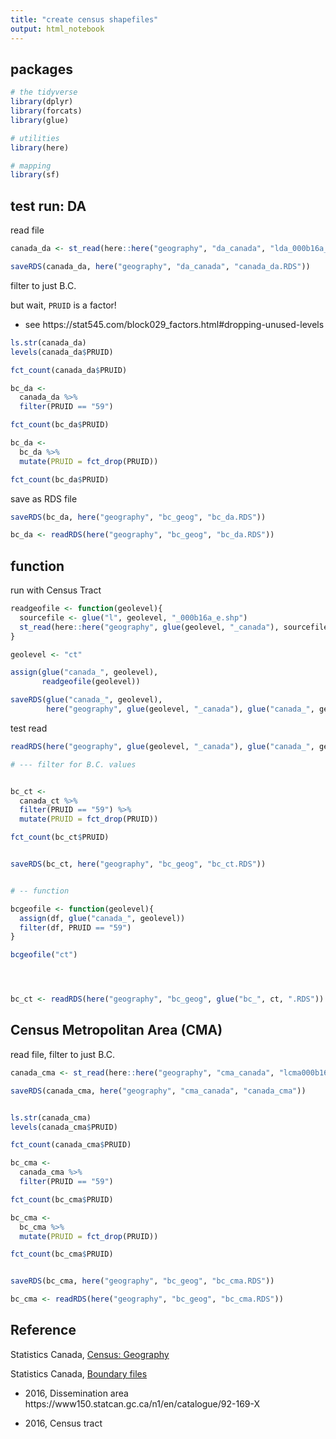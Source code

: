 ```yaml
---
title: "create census shapefiles"
output: html_notebook
---
```



## packages

```r
# the tidyverse
library(dplyr)
library(forcats)
library(glue)

# utilities
library(here)

# mapping
library(sf)


```

## test run: DA

read file

```r

canada_da <- st_read(here::here("geography", "da_canada", "lda_000b16a_e.shp"))

saveRDS(canada_da, here("geography", "da_canada", "canada_da.RDS"))


```

filter to just B.C.

but wait, `PRUID` is a factor!

* see https://stat545.com/block029_factors.html#dropping-unused-levels


```r

ls.str(canada_da)
levels(canada_da$PRUID)

fct_count(canada_da$PRUID)

bc_da <- 
  canada_da %>%
  filter(PRUID == "59") 

fct_count(bc_da$PRUID)

bc_da <- 
  bc_da %>%
  mutate(PRUID = fct_drop(PRUID))

fct_count(bc_da$PRUID)


```

save as RDS file

```r

saveRDS(bc_da, here("geography", "bc_geog", "bc_da.RDS"))

```


```r

bc_da <- readRDS(here("geography", "bc_geog", "bc_da.RDS"))

```

## function


run with Census Tract

```r


readgeofile <- function(geolevel){
  sourcefile <- glue("l", geolevel, "_000b16a_e.shp")
  st_read(here::here("geography", glue(geolevel, "_canada"), sourcefile))
}

geolevel <- "ct"

assign(glue("canada_", geolevel), 
       readgeofile(geolevel))

saveRDS(glue("canada_", geolevel), 
        here("geography", glue(geolevel, "_canada"), glue("canada_", geolevel, ".RDS")))


```

test read

```r

readRDS(here("geography", glue(geolevel, "_canada"), glue("canada_", geolevel, ".RDS")))

```


```r
# --- filter for B.C. values


bc_ct <- 
  canada_ct %>%
  filter(PRUID == "59") %>%
  mutate(PRUID = fct_drop(PRUID))

fct_count(bc_ct$PRUID)


saveRDS(bc_ct, here("geography", "bc_geog", "bc_ct.RDS"))


# -- function

bcgeofile <- function(geolevel){
  assign(df, glue("canada_", geolevel))
  filter(df, PRUID == "59")
}

bcgeofile("ct")





```


```r

bc_ct <- readRDS(here("geography", "bc_geog", glue("bc_", ct, ".RDS"))

```



## Census Metropolitan Area (CMA)


read file, filter to just B.C.

```r

canada_cma <- st_read(here::here("geography", "cma_canada", "lcma000b16a_e.shp"))

saveRDS(canada_cma, here("geography", "cma_canada", "canada_cma"))


ls.str(canada_cma)
levels(canada_cma$PRUID)

fct_count(canada_cma$PRUID)

bc_cma <- 
  canada_cma %>%
  filter(PRUID == "59") 

fct_count(bc_cma$PRUID)

bc_cma <- 
  bc_cma %>%
  mutate(PRUID = fct_drop(PRUID))

fct_count(bc_cma$PRUID)


saveRDS(bc_cma, here("geography", "bc_geog", "bc_cma.RDS"))

```


```r

bc_cma <- readRDS(here("geography", "bc_geog", "bc_cma.RDS"))


```


## Reference

Statistics Canada, [Census: Geography](https://www12.statcan.gc.ca/census-recensement/2016/geo/index-eng.cfm)

Statistics Canada, [Boundary files](https://www12.statcan.gc.ca/census-recensement/2011/geo/bound-limit/bound-limit-eng.cfm)

* 2016, Dissemination area https://www150.statcan.gc.ca/n1/en/catalogue/92-169-X

* 2016, Census tract 

